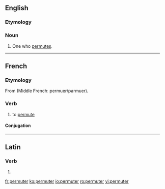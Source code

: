 ==English==

===Etymology===
{{suffix|permute|er}}

===Noun===
{{en-noun}}

# One who [[permute]]s.

----

==French==

===Etymology===
From {{etyl|la|fr}} {{term|permuto|permūtō|transform; exchange|lang=la}} (Middle French: permuer/parmuer).

===Verb===
{{fr-verb}}

# to [[permute]]

====Conjugation====
{{fr-conj-er|permut|avoir}}

----

==Latin==

===Verb===
{{la-verb-form|permūter}}

# {{conjugation of|permuto|permūtō|1|s|pres|pass|sub|lang=la}}

[[fr:permuter]]
[[ko:permuter]]
[[io:permuter]]
[[ro:permuter]]
[[vi:permuter]]